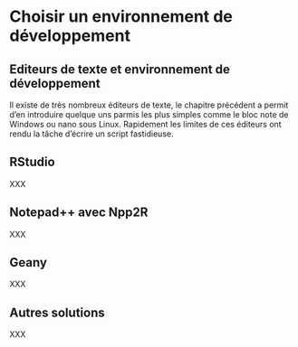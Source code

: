 # Choisir un environnement de développement {#IDE}

## Editeurs de texte et environnement de développement

Il existe de très nombreux éditeurs de texte, le chapitre précédent a permit d'en introduire quelque uns parmis les plus simples comme le bloc note de Windows ou nano sous Linux. Rapidement les limites de ces éditeurs ont rendu la tâche d'écrire un script fastidieuse. 

## RStudio

XXX

## Notepad++ avec Npp2R

XXX

## Geany

XXX

## Autres solutions

XXX
